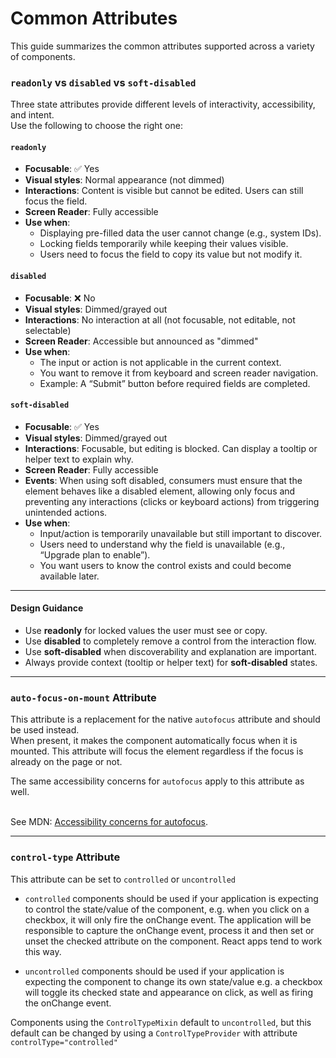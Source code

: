 # Common Attributes

This guide summarizes the common attributes supported across a variety of
components.

### `readonly` vs `disabled` vs `soft-disabled`

Three state attributes provide different levels of interactivity, accessibility,
and intent.  
Use the following to choose the right one:

#### `readonly`

- **Focusable**: ✅ Yes
- **Visual styles**: Normal appearance (not dimmed)
- **Interactions**: Content is visible but cannot be edited. Users can still
  focus the field.
- **Screen Reader**: Fully accessible
- **Use when**:
  - Displaying pre-filled data the user cannot change (e.g., system IDs).
  - Locking fields temporarily while keeping their values visible.
  - Users need to focus the field to copy its value but not modify it.

#### `disabled`

- **Focusable**: ❌ No
- **Visual styles**: Dimmed/grayed out
- **Interactions**: No interaction at all (not focusable, not editable, not
  selectable)
- **Screen Reader**: Accessible but announced as "dimmed"
- **Use when**:
  - The input or action is not applicable in the current context.
  - You want to remove it from keyboard and screen reader navigation.
  - Example: A “Submit” button before required fields are completed.

#### `soft-disabled`

- **Focusable**: ✅ Yes
- **Visual styles**: Dimmed/grayed out
- **Interactions**: Focusable, but editing is blocked. Can display a tooltip or
  helper text to explain why.
- **Screen Reader**: Fully accessible
- **Events**: When using soft disabled, consumers must ensure that the element behaves like a 
  disabled element, allowing only focus and preventing any interactions (clicks or 
  keyboard actions) from triggering unintended actions.
- **Use when**:
  - Input/action is temporarily unavailable but still important to discover.
  - Users need to understand why the field is unavailable (e.g., “Upgrade plan
    to enable”).
  - You want users to know the control exists and could become available later.

---

#### Design Guidance

- Use **readonly** for locked values the user must see or copy.
- Use **disabled** to completely remove a control from the interaction flow.
- Use **soft-disabled** when discoverability and explanation are important.
- Always provide context (tooltip or helper text) for **soft-disabled** states.

---

### `auto-focus-on-mount` Attribute

This attribute is a replacement for the native `autofocus` attribute and should
be used instead.<br/> When present, it makes the component automatically focus
when it is mounted. This attribute will focus the element regardless if the
focus is already on the page or not.

The same accessibility concerns for `autofocus` apply to this attribute as well.

<br /> See MDN: [Accessibility concerns for
autofocus](https://developer.mozilla.org/en-US/docs/Web/HTML/Reference/Global_attributes/autofocus#accessibility_concerns).

---

### `control-type` Attribute

This attribute can be set to `controlled` or `uncontrolled`

- `controlled` components should be used if your application is expecting to
  control the state/value of the component, e.g. when you click on a checkbox,
  it will only fire the onChange event. The application will be responsible to
  capture the onChange event, process it and then set or unset the checked
  attribute on the component. React apps tend to work this way.

- `uncontrolled` components should be used if your application is expecting the
  component to change its own state/value e.g. a checkbox will toggle its
  checked state and appearance on click, as well as firing the onChange event.

Components using the `ControlTypeMixin` default to `uncontrolled`, but this
default can be changed by using a `ControlTypeProvider` with attribute
`controlType="controlled"`
